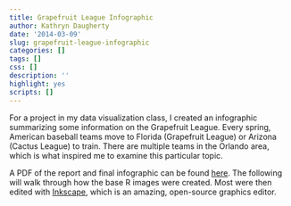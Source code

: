 ```yaml
---
title: Grapefruit League Infographic
author: Kathryn Daugherty
date: '2014-03-09'
slug: grapefruit-league-infographic
categories: []
tags: []
css: []
description: ''
highlight: yes
scripts: []
---
```


For a project in my data visualization class, I created an infographic summarizing some information on the Grapefruit League.  Every spring, American baseball teams move to Florida (Grapefruit League) or Arizona (Cactus League) to train.  There are multiple teams in the Orlando area, which is what inspired me to examine this particular topic. 

A PDF of the report and final infographic can be found <a href="https://github.com/kathryn2/R_Projects/blob/master/DaughertyIA5.pdf">here</a>.  The following will walk through how the base R images were created.  Most were then edited with <a href="https://inkscape.org/">Inkscape</a>, which is an amazing, open-source graphics editor.

